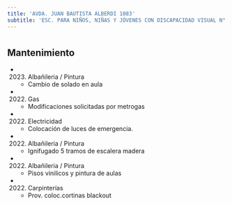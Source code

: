 ```yaml
---
title: 'AVDA. JUAN BAUTISTA ALBERDI 1083'
subtitle: 'ESC. PARA NIÑOS, NIÑAS Y JÓVENES CON DISCAPACIDAD VISUAL N° 35 JOSÉ MANUEL ESTRADA'
---
```


#


## Mantenimiento

*  (2023) Albañileria / Pintura 
    + Cambio de solado en aula

*  (2022) Gas 
    + Modificaciones solicitadas por metrogas

*  (2022) Electricidad 
    + Colocación de luces de emergencia.

*  (2022) Albañileria / Pintura 
    + Ignifugado 5 tramos de escalera madera

*  (2022) Albañileria / Pintura 
    + Pisos vinilicos y pintura de aulas

*  (2022) Carpinterías 
    + Prov. coloc.cortinas blackout



